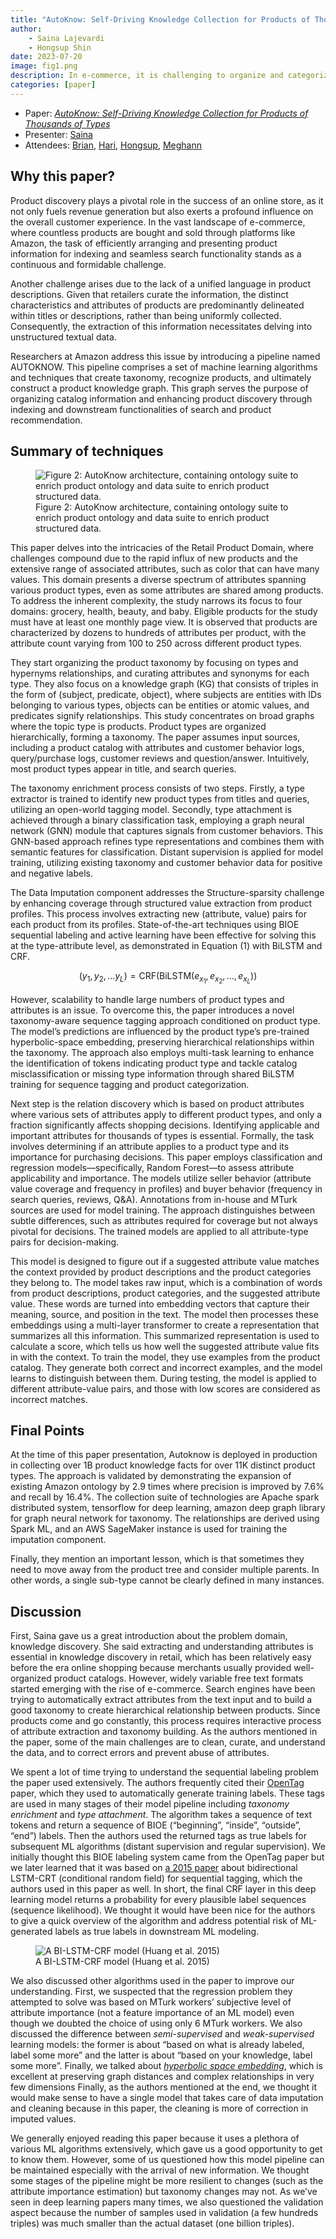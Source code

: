 ```yaml
---
title: "AutoKnow: Self-Driving Knowledge Collection for Products of Thousands of Types"
author: 
    - Saina Lajevardi
    - Hongsup Shin
date: 2023-07-20
image: fig1.png
description: In e-commerce, it is challenging to organize and categorize products that are described by merchants in various ways. Finding a unified language and taxonomy has always been an underlying effort with commerce. This paper uses various ML algorithms to address this challenge.
categories: [paper]
---
```


:::{.callout-note}
- Paper: [*AutoKnow: Self-Driving Knowledge Collection for Products of Thousands of Types*](https://arxiv.org/abs/2006.13473)
- Presenter: [Saina](https://www.linkedin.com/in/saina199/)
- Attendees: [Brian](https://www.linkedin.com/in/brianking387/), [Hari](https://www.linkedin.com/in/hariprasadnatarajan/), [Hongsup](https://www.linkedin.com/in/hongsupshin/), [Meghann](https://www.linkedin.com/in/meghann-agarwal/)
:::

## Why this paper?

Product discovery plays a pivotal role in the success of an online store, as it not only fuels revenue generation but also exerts a profound influence on the overall customer experience. In the vast landscape of e-commerce, where countless products are bought and sold through platforms like Amazon, the task of efficiently arranging and presenting product information for indexing and seamless search functionality stands as a continuous and formidable challenge. 

Another challenge arises due to the lack of a unified language in product descriptions. Given that retailers curate the information, the distinct characteristics and attributes of products are predominantly delineated within titles or descriptions, rather than being uniformly collected. Consequently, the extraction of this information necessitates delving into unstructured textual data.

Researchers at Amazon address this issue by introducing a pipeline named AUTOKNOW. This pipeline comprises a set of machine learning algorithms and techniques that create taxonomy, recognize products, and ultimately construct a product knowledge graph. This graph serves the purpose of organizing catalog information and enhancing product discovery through indexing and downstream functionalities of search and product recommendation. 

## Summary of techniques 

![Figure 2: AutoKnow architecture, containing ontology suite to enrich product ontology and data suite to enrich product structured data.](fig2.png)

This paper delves into the intricacies of the Retail Product Domain, where challenges compound due to the rapid influx of new products and the extensive range of associated attributes, such as color that can have many values. This domain presents a diverse spectrum of attributes spanning various product types, even as some attributes are shared among products. To address the inherent complexity, the study narrows its focus to four domains: grocery, health, beauty, and baby. Eligible products for the study must have at least one monthly page view. It is observed that products are characterized by dozens to hundreds of attributes per product, with the attribute count varying from 100 to 250 across different product types.

They start organizing the product taxonomy by focusing on types and hypernyms relationships, and curating attributes and synonyms for each type. They also focus on a knowledge graph (KG) that consists of triples in the form of (subject, predicate, object), where subjects are entities with IDs belonging to various types, objects can be entities or atomic values, and predicates signify relationships. This study concentrates on broad graphs where the topic type is products. Product types are organized hierarchically, forming a taxonomy. The paper assumes input sources, including a product catalog with attributes and customer behavior logs, query/purchase logs, customer reviews and question/answer. Intuitively, most product types appear in title, and search queries. 

The taxonomy enrichment process consists of two steps. Firstly, a type extractor is trained to identify new product types from titles and queries, utilizing an open-world tagging model. Secondly, type attachment is achieved through a binary classification task, employing a graph neural network (GNN) module that captures signals from customer behaviors. This GNN-based approach refines type representations and combines them with semantic features for classification. Distant supervision is applied for model training, utilizing existing taxonomy and customer behavior data for positive and negative labels.

The Data Imputation component addresses the Structure-sparsity challenge by enhancing coverage through structured value extraction from product profiles. This process involves extracting new (attribute, value) pairs for each product from its profiles. State-of-the-art techniques using BIOE sequential labeling and active learning have been effective for solving this at the type-attribute level, as demonstrated in Equation (1) with BiLSTM and CRF. 

$$(y_{1},y_{2},...y_{L}) = \text{CRF}(\text{BiLSTM}(e_{x_{1}},e_{x_{2}},...,e_{x_{L}}))$$

However, scalability to handle large numbers of product types and attributes is an issue. To overcome this, the paper introduces a novel taxonomy-aware sequence tagging approach conditioned on product type. The model's predictions are influenced by the product type's pre-trained hyperbolic-space embedding, preserving hierarchical relationships within the taxonomy. The approach also employs multi-task learning to enhance the identification of tokens indicating product type and tackle catalog misclassification or missing type information through shared BiLSTM training for sequence tagging and product categorization.

Next step is the relation discovery which is based on product attributes where various sets of attributes apply to different product types, and only a fraction significantly affects shopping decisions. Identifying applicable and important attributes for thousands of types is essential. Formally, the task involves determining if an attribute applies to a product type and its importance for purchasing decisions. This paper employs classification and regression models—specifically, Random Forest—to assess attribute applicability and importance. The models utilize seller behavior (attribute value coverage and frequency in profiles) and buyer behavior (frequency in search queries, reviews, Q&A). Annotations from in-house and MTurk sources are used for model training. The approach distinguishes between subtle differences, such as attributes required for coverage but not always pivotal for decisions. The trained models are applied to all attribute-type pairs for decision-making.

This model is designed to figure out if a suggested attribute value matches the context provided by product descriptions and the product categories they belong to. The model takes raw input, which is a combination of words from product descriptions, product categories, and the suggested attribute value. These words are turned into embedding vectors that capture their meaning, source, and position in the text. The model then processes these embeddings using a multi-layer transformer to create a representation that summarizes all this information. This summarized representation is used to calculate a score, which tells us how well the suggested attribute value fits in with the context. To train the model, they use examples from the product catalog. They generate both correct and incorrect examples, and the model learns to distinguish between them. During testing, the model is applied to different attribute-value pairs, and those with low scores are considered as incorrect matches.

## Final Points

At the time of this paper presentation, Autoknow is deployed in production in collecting over 1B product knowledge facts for over 11K distinct product types. The approach is validated by demonstrating the expansion of existing Amazon ontology by 2.9 times where precision is improved by 7.6% and recall by 16.4%. The collection suite of technologies are Apache spark distributed system, tensorflow for deep learning, amazon deep graph library for graph neural network for taxonomy. The relationships are derived using Spark ML, and an AWS SageMaker instance is used for training the imputation component.

Finally, they mention an important lesson, which is that sometimes they need to move away from the product tree and consider multiple parents. In other words, a single sub-type cannot be clearly defined in many instances.

## Discussion

First, Saina gave us a great introduction about the problem domain, knowledge discovery. She said extracting and understanding attributes is essential in knowledge discovery in retail, which has been relatively easy before the era online shopping because merchants usually provided well-organized product catalogs. However, widely variable free text formats started emerging with the rise of e-commerce. Search engines have been trying to automatically extract attributes from the text input and to build a good taxonomy to create hierarchical relationship between products. Since products come and go constantly, this process requires interactive process of attribute extraction and taxonomy building. As the authors mentioned in the paper, some of the main challenges are to clean, curate, and understand the data, and to correct errors and prevent abuse of attributes.

We spent a lot of time trying to understand the sequential labeling problem the paper used extensively. The authors frequently cited their [OpenTag](https://arxiv.org/abs/1806.01264) paper, which they used to automatically generate training labels. These tags are used in many stages of their model pipeline including *taxonomy enrichment* and *type attachment*. The algorithm takes a sequence of text tokens and return a sequence of BIOE ("beginning", "inside", "outside", "end") labels. Then the authors used the returned tags as true labels for subsequent ML algorithms (distant supervision and regular supervision). We initially thought this BIOE labeling system came from the OpenTag paper but we later learned that it was based on [a 2015 paper](https://arxiv.org/pdf/1508.01991.pdf) about bidirectional LSTM-CRT (conditional random field) for sequential tagging, which the authors used in this paper as well. In short, the final CRF layer in this deep learning model returns a probability for every plausible label sequences (sequence likelihood). We thought it would have been nice for the authors to give a quick overview of the algorithm and address potential risk of ML-generated labels as true labels in downstream ML modeling.

![A BI-LSTM-CRF model (Huang et al. 2015)](biLSTM-CRT.png)

We also discussed other algorithms used in the paper to improve our understanding. First, we suspected that the regression problem they attempted to solve was based on MTurk workers' subjective level of attribute importance (not a feature importance of an ML model) even though we doubted the choice of using only 6 MTurk workers. We also discussed the difference between *semi-supervised* and *weak-supervised* learning models: the former is about “based on what is already labeled, label some more” and the latter is about “based on your knowledge, label some more”. Finally, we talked about [*hyperbolic space embedding*](https://hazyresearch.stanford.edu/hyperE/), which is excellent at preserving graph distances and complex relationships in very few dimensions Finally, as the authors mentioned at the end, we thought it would make sense to have a single model that takes care of data imputation and cleaning because in this paper, the cleaning is more of correction in imputed values.

We generally enjoyed reading this paper because it uses a plethora of various ML algorithms extensively, which gave us a good opportunity to get to know them. However, some of us questioned how this model pipeline can be maintained especially with the arrival of new information. We thought some stages of the pipeline might be more resilient to changes (such as the attribute importance estimation) but taxonomy changes may not. As we've seen in deep learning papers many times, we also questioned the validation aspect because the number of samples used in validation (a few hundreds triples) was much smaller than the actual dataset (one billion triples).
